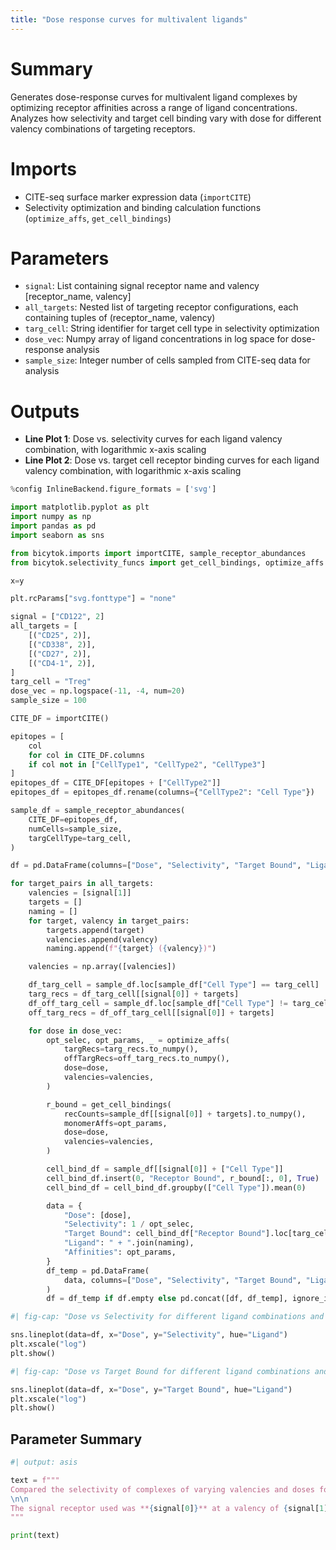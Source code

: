 ```yaml
---
title: "Dose response curves for multivalent ligands"
---
```


# Summary
Generates dose-response curves for multivalent ligand complexes by optimizing receptor affinities across a range of ligand concentrations. Analyzes how selectivity and target cell binding vary with dose for different valency combinations of targeting receptors.

# Imports
- CITE-seq surface marker expression data (`importCITE`)
- Selectivity optimization and binding calculation functions (`optimize_affs`, `get_cell_bindings`)

# Parameters
- `signal`: List containing signal receptor name and valency [receptor_name, valency]
- `all_targets`: Nested list of targeting receptor configurations, each containing tuples of (receptor_name, valency)
- `targ_cell`: String identifier for target cell type in selectivity optimization
- `dose_vec`: Numpy array of ligand concentrations in log space for dose-response analysis
- `sample_size`: Integer number of cells sampled from CITE-seq data for analysis

# Outputs
- **Line Plot 1**: Dose vs. selectivity curves for each ligand valency combination, with logarithmic x-axis scaling
- **Line Plot 2**: Dose vs. target cell receptor binding curves for each ligand valency combination, with logarithmic x-axis scaling

```python
%config InlineBackend.figure_formats = ['svg']

import matplotlib.pyplot as plt
import numpy as np
import pandas as pd
import seaborn as sns

from bicytok.imports import importCITE, sample_receptor_abundances
from bicytok.selectivity_funcs import get_cell_bindings, optimize_affs

x=y

plt.rcParams["svg.fonttype"] = "none"

signal = ["CD122", 2]
all_targets = [
    [("CD25", 2)],
    [("CD338", 2)],
    [("CD27", 2)],
    [("CD4-1", 2)],
]
targ_cell = "Treg"
dose_vec = np.logspace(-11, -4, num=20)
sample_size = 100

CITE_DF = importCITE()

epitopes = [
    col
    for col in CITE_DF.columns
    if col not in ["CellType1", "CellType2", "CellType3"]
]
epitopes_df = CITE_DF[epitopes + ["CellType2"]]
epitopes_df = epitopes_df.rename(columns={"CellType2": "Cell Type"})

sample_df = sample_receptor_abundances(
    CITE_DF=epitopes_df,
    numCells=sample_size,
    targCellType=targ_cell,
)

df = pd.DataFrame(columns=["Dose", "Selectivity", "Target Bound", "Ligand"])

for target_pairs in all_targets:
    valencies = [signal[1]]
    targets = []
    naming = []
    for target, valency in target_pairs:
        targets.append(target)
        valencies.append(valency)
        naming.append(f"{target} ({valency})")

    valencies = np.array([valencies])

    df_targ_cell = sample_df.loc[sample_df["Cell Type"] == targ_cell]
    targ_recs = df_targ_cell[[signal[0]] + targets]
    df_off_targ_cell = sample_df.loc[sample_df["Cell Type"] != targ_cell]
    off_targ_recs = df_off_targ_cell[[signal[0]] + targets]

    for dose in dose_vec:
        opt_selec, opt_params, _ = optimize_affs(
            targRecs=targ_recs.to_numpy(),
            offTargRecs=off_targ_recs.to_numpy(),
            dose=dose,
            valencies=valencies,
        )

        r_bound = get_cell_bindings(
            recCounts=sample_df[[signal[0]] + targets].to_numpy(),
            monomerAffs=opt_params,
            dose=dose,
            valencies=valencies,
        )

        cell_bind_df = sample_df[[signal[0]] + ["Cell Type"]]
        cell_bind_df.insert(0, "Receptor Bound", r_bound[:, 0], True)
        cell_bind_df = cell_bind_df.groupby(["Cell Type"]).mean(0)

        data = {
            "Dose": [dose],
            "Selectivity": 1 / opt_selec,
            "Target Bound": cell_bind_df["Receptor Bound"].loc[targ_cell],
            "Ligand": " + ".join(naming),
            "Affinities": opt_params,
        }
        df_temp = pd.DataFrame(
            data, columns=["Dose", "Selectivity", "Target Bound", "Ligand"]
        )
        df = df_temp if df.empty else pd.concat([df, df_temp], ignore_index=True)
```

```python
#| fig-cap: "Dose vs Selectivity for different ligand combinations and doses"

sns.lineplot(data=df, x="Dose", y="Selectivity", hue="Ligand")
plt.xscale("log")
plt.show()
```

```python
#| fig-cap: "Dose vs Target Bound for different ligand combinations and doses"

sns.lineplot(data=df, x="Dose", y="Target Bound", hue="Ligand")
plt.xscale("log")
plt.show()
```

## Parameter Summary
```python
#| output: asis

text = f"""
Compared the selectivity of complexes of varying valencies and doses for the target cell type **{targ_cell}**. The analysis was performed on **{sample_size}** cells sampled from the CITE-seq dataset.
\n\n
The signal receptor used was **{signal[0]}** at a valency of {signal[1]}. The target receptors analyzed were **{', '.join([f'{target[0]} ({target[1]})' for target in all_targets[0]])}**, with valencies of {', '.join([str(target[1]) for target in all_targets[0]])}.
"""

print(text)
```